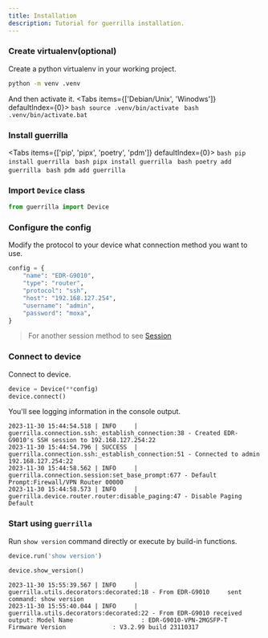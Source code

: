 ```yaml
---
title: Installation
description: Tutorial for guerrilla installation.
---
```


<Steps>

### Create virtualenv(optional)

Create a python virtualenv in your working project.
```bash
python -m venv .venv
```
And then activate it.
<Tabs items={['Debian/Unix', 'Winodws']} defaultIndex={0}>
  <Tab>
    ```bash
    source .venv/bin/activate
    ```
  </Tab>
   <Tab>
    ```bash
    .venv/bin/activate.bat
    ```
  </Tab>
</Tabs>


### Install guerrilla

<Tabs items={['pip', 'pipx', 'poetry', 'pdm']} defaultIndex={0}>
  <Tab>
    ```bash
    pip install guerrilla
    ```
  </Tab>
   <Tab>
    ```bash
    pipx install guerrilla
    ```
  </Tab>
   <Tab>
    ```bash
    poetry add guerrilla
    ```
  </Tab>
   <Tab>
    ```bash
    pdm add guerrilla
    ```
  </Tab>
</Tabs>

### Import `Device` class

```py
from guerrilla import Device
```

### Configure the config
Modify the protocol to your device what connection method you want to use. 

```py {4}
config = {
    "name": "EDR-G9010",
    "type": "router",
    "protocol": "ssh",
    "host": "192.168.127.254",
    "username": "admin",
    "password": "moxa",
}
```
> For another session method to see [Session]()

### Connect to device
Connect to device.
```py
device = Device(**config)
device.connect()
```

You'll see logging information in the console output.
```text
2023-11-30 15:44:54.518 | INFO     | guerrilla.connection.ssh:_establish_connection:38 - Created EDR-G9010's SSH session to 192.168.127.254:22
2023-11-30 15:44:54.796 | SUCCESS  | guerrilla.connection.ssh:_establish_connection:51 - Connected to admin 192.168.127.254:22
2023-11-30 15:44:58.562 | INFO     | guerrilla.connection.session:set_base_prompt:677 - Default Prompt:Firewall/VPN Router 00000
2023-11-30 15:44:58.573 | INFO     | guerrilla.device.router.router:disable_paging:47 - Disable Paging Default
```

### Start using `guerrilla`
Run `show version` command directly or execute by build-in functions.

```py
device.run('show version')
```

```py
device.show_version()
```

```
2023-11-30 15:55:39.567 | INFO     | guerrilla.utils.decorators:decorated:18 - From EDR-G9010     sent command: show version
2023-11-30 15:55:40.044 | INFO     | guerrilla.utils.decorators:decorated:22 - From EDR-G9010 received  output: Model Name                   : EDR-G9010-VPN-2MGSFP-T
Firmware Version             : V3.2.99 build 23110317
```


</Steps>